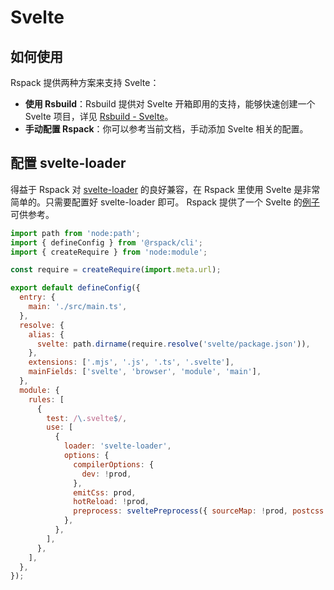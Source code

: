 # Svelte

## 如何使用

Rspack 提供两种方案来支持 Svelte：

- **使用 Rsbuild**：Rsbuild 提供对 Svelte 开箱即用的支持，能够快速创建一个 Svelte 项目，详见 [Rsbuild - Svelte](https://rsbuild.rs/zh/guide/framework/svelte)。
- **手动配置 Rspack**：你可以参考当前文档，手动添加 Svelte 相关的配置。

## 配置 svelte-loader

得益于 Rspack 对 [svelte-loader](https://github.com/sveltejs/svelte-loader) 的良好兼容，在 Rspack 里使用 Svelte 是非常简单的。只需要配置好 svelte-loader 即可。 Rspack 提供了一个 Svelte 的[例子](https://github.com/rspack-contrib/rstack-examples/tree/main/rspack/svelte)可供参考。

```js title="rspack.config.mjs"
import path from 'node:path';
import { defineConfig } from '@rspack/cli';
import { createRequire } from 'node:module';

const require = createRequire(import.meta.url);

export default defineConfig({
  entry: {
    main: './src/main.ts',
  },
  resolve: {
    alias: {
      svelte: path.dirname(require.resolve('svelte/package.json')),
    },
    extensions: ['.mjs', '.js', '.ts', '.svelte'],
    mainFields: ['svelte', 'browser', 'module', 'main'],
  },
  module: {
    rules: [
      {
        test: /\.svelte$/,
        use: [
          {
            loader: 'svelte-loader',
            options: {
              compilerOptions: {
                dev: !prod,
              },
              emitCss: prod,
              hotReload: !prod,
              preprocess: sveltePreprocess({ sourceMap: !prod, postcss: true }),
            },
          },
        ],
      },
    ],
  },
});
```
